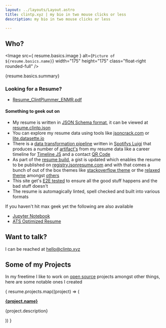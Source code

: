 ```yaml
---
layout: ../layouts/Layout.astro
title: clintp.xyz | my bio in two mouse clicks or less
description: my bio in two mouse clicks or less

---
```


## Who?

<Image
  src={ resume.basics.image } alt={`Picture of ${resume.basics.name}`}
  width="175"
  height="175"
  class="float-right rounded-full"
/>

<p>{resume.basics.summary}</p>

### Looking for a Resume?
* [Resume_ClintPlummer_ENMR.pdf](/Resume_ClintPlummer_ENMR.pdf)

#### Something to geek out on

* My resume is written in [JSON Schema format](https://jsonresume.org/), it can be viewed at [resume.clintp.json](https://raw.githubusercontent.com/yuhonas/clintp.xyz/main/resume/resume.clintp.json)
* You can explore my resume data using tools like [jsoncrack.com](https://jsoncrack.com/editor?json=https://raw.githubusercontent.com/yuhonas/clintp.xyz/main/resume/resume.clintp.json) or [lite.datasette.io](https://lite.datasette.io/?json=https://raw.githubusercontent.com/yuhonas/clintp.xyz/main/resume/resume.clintp.json#/data/resume?_sort=rowid&_facet=name&_facet=location)
* There is a [data transformation pipeline](https://github.com/yuhonas/clintp.xyz/blob/main/resume/resume-transform.py) written in [Spotifys Luigi](https://github.com/spotify/luigi) that produces a number of [artifact's](https://github.com/yuhonas/clintp.xyz/tree/main/resume/build) from my resume data like a career timeline for [Timeline JS](https://cdn.knightlab.com/libs/timeline3/latest/embed/index.html?source=https://raw.githubusercontent.com/yuhonas/clintp.xyz/main/resume/build/timeline.json&font=Default&lang=en&hash_bookmark=true&initial_zoom=2&height=650#event-co-owner) and a contact [QR Code](https://github.com/yuhonas/clintp.xyz/blob/main/resume/build/clintp-qrcode.gif)
* As part of the [resume build](https://github.com/yuhonas/clintp.xyz/blob/main/.github/workflows/ci.yml), a gist is updated which enables the resume to be published on [registry.jsonresume.com](https://registry.jsonresume.org/yuhonas) and with that comes a bunch of out of the box themes like [stackoverflow theme](https://registry.jsonresume.org/yuhonas?theme=stackoverflow) or the [relaxed theme](https://registry.jsonresume.org/yuhonas?theme=relaxed) amongst [others](https://jsonresume.org/themes/)
* This site get's [E2E tested](https://github.com/yuhonas/clintp.xyz/blob/main/cypress/e2e/site.cy.js) to ensure all the good stuff happens and the bad stuff doesn't
* The resume is automagically linted, spell checked and built into various formats

If you haven't hit max geek yet the following are also available

* [Jupyter Notebook](https://github.com/yuhonas/clintp.xyz/blob/main/resume/resume.clintp.ipynb)
* [ATS Optimized Resume](https://github.com/yuhonas/clintp.xyz/raw/main/resume/build/resume.clintp.docx)

## Want to talk?
I can be reached at [hello@clintp.xyz](mailto:hello@clintp.xyz)

## Some of my Projects
In my freetime I like to work on [open source](https://github.com/yuhonas) projects amongst other things, here are some notable ones I created

{ resume.projects.map((project) => (
  <div>
    <a href={project.url}><strong>{project.name}</strong></a>
    <p>{project.description}</p>
  </div>
)) }


